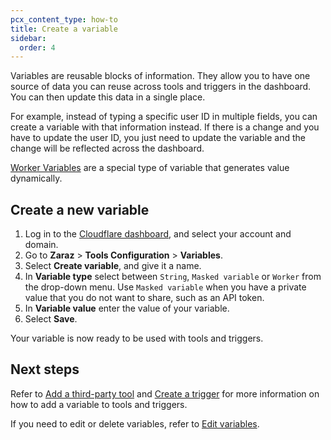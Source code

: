 ```yaml
---
pcx_content_type: how-to
title: Create a variable
sidebar:
  order: 4
---
```


Variables are reusable blocks of information. They allow you to have one source of data you can reuse across tools and triggers in the dashboard. You can then update this data in a single place.

For example, instead of typing a specific user ID in multiple fields, you can create a variable with that information instead. If there is a change and you have to update the user ID, you just need to update the variable and the change will be reflected across the dashboard.

[Worker Variables](/zaraz/variables/worker-variables/) are a special type of variable that generates value dynamically.

## Create a new variable

1. Log in to the [Cloudflare dashboard](https://dash.cloudflare.com/login), and select your account and domain.
2. Go to **Zaraz** > **Tools Configuration** > **Variables**.
3. Select **Create variable**, and give it a name.
4. In **Variable type** select between `String`, `Masked variable` or `Worker` from the drop-down menu. Use `Masked variable` when you have a private value that you do not want to share, such as an API token.
5. In **Variable value** enter the value of your variable.
6. Select **Save**.

Your variable is now ready to be used with tools and triggers.

## Next steps

Refer to [Add a third-party tool](/zaraz/get-started/) and [Create a trigger](/zaraz/custom-actions/create-trigger/) for more information on how to add a variable to tools and triggers.

If you need to edit or delete variables, refer to [Edit variables](/zaraz/variables/edit-variables/).
